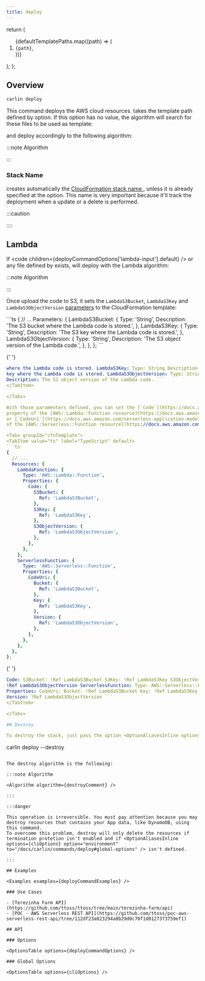 ```yaml
---
title: deploy
---
```





  return (
    <ol>
      {defaultTemplatePaths.map((path) => (
        <li key={path}>
          <code>{path}</code>,
        </li>
      ))}
    </ol>
  );
};

## Overview

```bash
carlin deploy
```

This command deploys the AWS cloud resources. <Carlin /> takes the template path defined by <OptionAliasesInline options={deployCommandOptions} option="template-path" to="/docs/carlin/commands/deploy#options" /> option. If this option has no value, the algorithm will search for these files to be used as template:

<DefaultTemplatePaths />

and deploy accordingly to the following algorithm:

:::note Algorithm

<Algorithm algorithm={deployComment} />

:::

### Stack Name

<Carlin /> creates automatically the <a href="https://docs.aws.amazon.com/AWSCloudFormation/latest/UserGuide/cfn-using-console-create-stack-parameters.html">
  CloudFormation stack name
</a>, unless it is already specified at the <OptionAliasesInline
  options={deployCommandOptions}
  option="stack-name"
  to="/docs/carlin/commands/deploy#options"
/> option. This name is very important because it'll track the deployment when a
update or a delete is performed.

:::caution

<InnerHTML html={stackNameWarningComment} />

::::

<InnerHTML html={stackNameComment} />

## Lambda

If <code children={deployCommandOptions['lambda-input'].default} /> or any file defined by <OptionAliasesInline options={deployCommandOptions} option="lambda-input" to="/docs/carlin/commands/deploy#options" /> exists, <Carlin /> will deploy with the Lambda algorithm:

:::note Algorithm

<Algorithm algorithm={deployLambdaCodeComment} />

:::

Once <Carlin /> upload the code to S3, it sets the `LambdaS3Bucket`, `LambdaS3Key` and `LambdaS3ObjectVersion` [parameters](https://docs.aws.amazon.com/AWSCloudFormation/latest/UserGuide/parameters-section-structure.html) to the CloudFormation template:

<Tabs groupId="cfnTemplate">
  <TabItem value="ts" label="TypeScript" default>
  ```ts
  {
    // ...
    Parameters: {
      LambdaS3Bucket: {
        Type: 'String',
        Description: 'The S3 bucket where the Lambda code is stored.',
      },
      LambdaS3Key: {
        Type: 'String',
        Description: 'The S3 key where the Lambda code is stored.',
      },
      LambdaS3ObjectVersion: {
        Type: 'String',
        Description: 'The S3 object version of the Lambda code.',
      },
    },
  };
  ```
  </TabItem>

{' '}
<TabItem value="yaml" label="Yaml">
  ```yml Parameters: LambdaS3Bucket: Type: String Description: The S3 bucket
  where the Lambda code is stored. LambdaS3Key: Type: String Description: The S3
  key where the Lambda code is stored. LambdaS3ObjectVersion: Type: String
  Description: The S3 object version of the Lambda code. ```
</TabItem>

</Tabs>

With those paramenters defined, you can set the [`Code`](https://docs.aws.amazon.com/AWSCloudFormation/latest/UserGuide/aws-properties-lambda-function-code.html)
property of the [AWS::Lambda::Function resource](https://docs.aws.amazon.com/AWSCloudFormation/latest/UserGuide/aws-resource-lambda-function.html)
or [`CodeUri`](https://docs.aws.amazon.com/serverless-application-model/latest/developerguide/sam-property-function-functioncode.html) property
of the [AWS::Serverless::Function resource](https://docs.aws.amazon.com/serverless-application-model/latest/developerguide/sam-resource-function.html), referencing the `LambdaS3Bucket`, `LambdaS3Key` and `LambdaS3ObjectVersion` parameters in your template. If `Code` or `CodeUri` is not set, <Carlin /> will automatically set them to the values of the parameters, as shown in the following example (if `Code` or `CodeUri` is defined in the template, <Carlin /> won't modify them):

<Tabs groupId="cfnTemplate">
  <TabItem value="ts" label="TypeScript" default>
  ```ts
  {
    // ...
    Resources: {
      LambdaFunction: {
        Type: 'AWS::Lambda::Function',
        Properties: {
          Code: {
            S3Bucket: {
              Ref: 'LambdaS3Bucket',
            },
            S3Key: {
              Ref: 'LambdaS3Key',
            },
            S3ObjectVersion: {
              Ref: 'LambdaS3ObjectVersion',
            },
          },
        },
      },
      ServerlessFunction: {
        Type: 'AWS::Serverless::Function',
        Properties: {
          CodeUri: {
            Bucket: {
              Ref: 'LambdaS3Bucket',
            },
            Key: {
              Ref: 'LambdaS3Key',
            },
            Version: {
              Ref: 'LambdaS3ObjectVersion',
            },
          },
        },
      },
    },
  };
  ```
  </TabItem>

{' '}
<TabItem value="yaml" label="Yaml">
  ```yml Resources: LambdaFunction: Type: AWS::Lambda::Function Properties:
  Code: S3Bucket: !Ref LambdaS3Bucket S3Key: !Ref LambdaS3Key S3ObjectVersion:
  !Ref LambdaS3ObjectVersion ServerlessFunction: Type: AWS::Serverless::Function
  Properties: CodeUri: Bucket: !Ref LambdaS3Bucket Key: !Ref LambdaS3Key
  Version: !Ref LambdaS3ObjectVersion ```
</TabItem>

</Tabs>

## Destroy

To destroy the stack, just pass the option <OptionAliasesInline options={deployCommandOptions} option="destroy" to="/docs/carlin/commands/deploy#options" /> to the deploy command:

```
carlin deploy --destroy
```

The destroy algorithm is the following:

:::note Algorithm

<Algorithm algorithm={destroyComment} />

:::

:::danger

This operation is irreversible. You must pay attention because you may destroy resources that contains your App data, like DynamoDB, using this command.
To overcome this problem, destroy will only delete the resources if termination protetion isn't enabled and if <OptionAliasesInline options={cliOptions} option="environment" to="/docs/carlin/commands/deploy#global-options" /> isn't defined.

:::

## Examples

<Examples examples={deployCommandExamples} />

### Use Cases

- [Terezinha Farm API](https://github.com/ttoss/ttoss/tree/main/terezinha-farm/api)
- [POC - AWS Serverless REST API](https://github.com/ttoss/poc-aws-serverless-rest-api/tree/112df23a823294a8b29d0c70f1d0127373759ef1)

## API

### Options

<OptionsTable options={deployCommandOptions} />

### Global Options

<OptionsTable options={cliOptions} />
